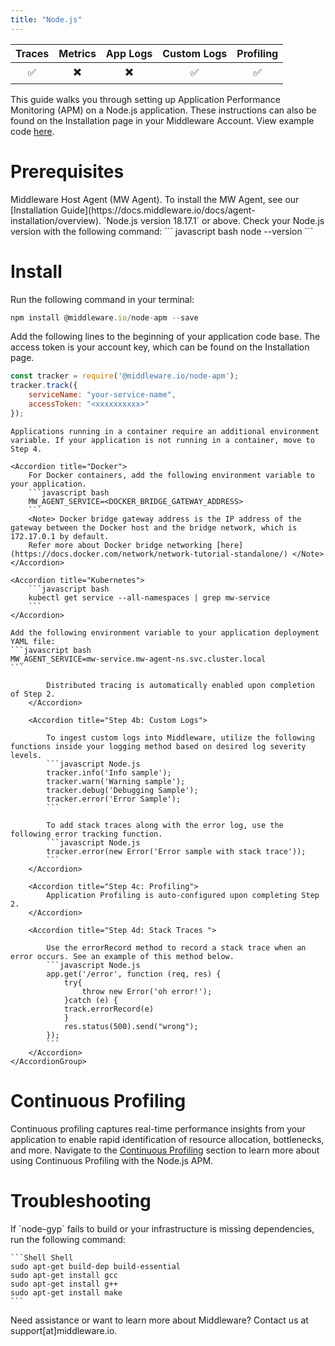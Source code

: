 ```yaml
---
title: "Node.js"
---
```

<a target="_blank" href="https://www.npmjs.com/package/@middleware.io/node-apm">
    <span style={{
        background: "url(https://img.shields.io/npm/v/%40middleware.io%2Fnode-apm) no-repeat",
        width: "125px",
        height: "20px",
        display: "inline-block",
    }}/>
</a>

| Traces | Metrics | App Logs | Custom Logs | Profiling |
| :----: | :-----: | :------: | :---------: | :-------: |
| ✅ | ✖️ | ✖️ | ✅ | ✅ |

This guide walks you through setting up Application Performance Monitoring (APM) on a Node.js application. These instructions can also be found on the Installation page in your Middleware Account. View example code [here](https://github.com/middleware-labs/demo-apm/tree/master/nodejs).

# Prerequisites

<Steps>

  <Step title="MW Host Agent">
   Middleware Host Agent (MW Agent). To install the MW Agent, see our [Installation Guide](https://docs.middleware.io/docs/agent-installation/overview).
  
  </Step>

  <Step title="Node.js Version">
   `Node.js version 18.17.1` or above. Check your Node.js version with the following command:
    ``` javascript bash
    node --version
    ```

  </Step>

</Steps>

# Install

<Accordion title="Step 1: Install NPM Package">

Run the following command in your terminal: 

```javascript bash
npm install @middleware.io/node-apm --save
```
</Accordion>

<Accordion title="Step 2:  Initialize Tracker">

Add the following lines to the beginning of your application code base. The access token is your account key, which can be found on the Installation page.

```javascript Node.js
const tracker = require('@middleware.io/node-apm');
tracker.track({
    serviceName: "your-service-name",
    accessToken: "<xxxxxxxxxx>"
});
```
</Accordion>

<Accordion title="Step 3: Container Variables">
    
    Applications running in a container require an additional environment variable. If your application is not running in a container, move to Step 4. 

    <Accordion title="Docker">
        For Docker containers, add the following environment variable to your application.
        ```javascript bash
        MW_AGENT_SERVICE=<DOCKER_BRIDGE_GATEWAY_ADDRESS>
        ```
        <Note> Docker bridge gateway address is the IP address of the gateway between the Docker host and the bridge network, which is 172.17.0.1 by default. 
        Refer more about Docker bridge networking [here](https://docs.docker.com/network/network-tutorial-standalone/) </Note>
    </Accordion>

    <Accordion title="Kubernetes">
        ```javascript bash
        kubectl get service --all-namespaces | grep mw-service
        ```
    </Accordion>

    Add the following environment variable to your application deployment YAML file: 
    ```javascript bash
    MW_AGENT_SERVICE=mw-service.mw-agent-ns.svc.cluster.local
    ```
    
</Accordion>

<Accordion title="Step 4: Capture Application Data">
    <AccordionGroup>
        <Accordion title="Step 4a: Traces">
            
            Distributed tracing is automatically enabled upon completion of Step 2.
        </Accordion>

        <Accordion title="Step 4b: Custom Logs">
            
            To ingest custom logs into Middleware, utilize the following functions inside your logging method based on desired log severity levels.
            ```javascript Node.js
            tracker.info('Info sample');
            tracker.warn('Warning sample');
            tracker.debug('Debugging Sample');
            tracker.error('Error Sample');
            ```

            To add stack traces along with the error log, use the following error tracking function.
            ```javascript Node.js
            tracker.error(new Error('Error sample with stack trace'));
            ```
        </Accordion>

        <Accordion title="Step 4c: Profiling">            
            Application Profiling is auto-configured upon completing Step 2.
        </Accordion>

        <Accordion title="Step 4d: Stack Traces ">  
            
            Use the errorRecord method to record a stack trace when an error occurs. See an example of this method below. 
            ```javascript Node.js 
            app.get('/error', function (req, res) {
                try{
                    throw new Error('oh error!');
                }catch (e) {
                track.errorRecord(e)
                }
                res.status(500).send("wrong");
            }); 
            ```
        </Accordion>
    </AccordionGroup>
</Accordion>

# Continuous Profiling

Continuous profiling captures real-time performance insights from your application to enable rapid identification of resource allocation, bottlenecks, and more. Navigate to the [Continuous Profiling](https://docs.middleware.io/workflow/profiling#continuous-profiling) section to learn more about using Continuous Profiling with the Node.js APM.   

# Troubleshooting

<Accordion title="node-gyp Failing/Missing Dependencies">
    If `node-gyp` fails to build or your infrastructure is missing dependencies, run the following command:

    ```Shell Shell
    sudo apt-get build-dep build-essential
    sudo apt-get install gcc
    sudo apt-get install g++
    sudo apt-get install make
    ```
</Accordion>

<Note> Need assistance or want to learn more about Middleware? Contact us at support[at]middleware.io. </Note>
